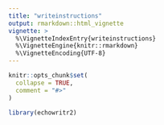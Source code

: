 ```yaml
---
title: "writeinstructions"
output: rmarkdown::html_vignette
vignette: >
  %\VignetteIndexEntry{writeinstructions}
  %\VignetteEngine{knitr::rmarkdown}
  %\VignetteEncoding{UTF-8}
---
```


```r
knitr::opts_chunk$set(
  collapse = TRUE,
  comment = "#>"
)
```

```r
library(echowritr2)
```
